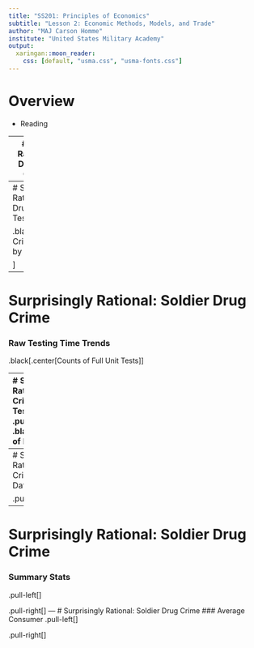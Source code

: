 ```yaml
---
title: "SS201: Principles of Economics"
subtitle: "Lesson 2: Economic Methods, Models, and Trade"
author: "MAJ Carson Homme"
institute: "United States Military Academy"
output:
  xaringan::moon_reader:
    css: [default, "usma.css", "usma-fonts.css"]
---
```

# Overview

- Reading


---
# Surprisingly Rational: Soldier Drug Crime
### Crime Trends


---
# Surprisingly Rational: Soldier Drug Crime
### Testing Data

.black[.center[Drug Crime NOT Caught by Testing]]

]
---
# Surprisingly Rational: Soldier Drug Crime
### Raw Testing Time Trends

.black[.center[Counts of Full Unit Tests]]

---
# Surprisingly Rational: Soldier Drug Crime
### Raw Testing Time Trends
.pull-left[
.black[.center[Counts of Random Tests]]]

.pull-right[
.black[.center[Counts of Drug Crimes]]
]
---
# Surprisingly Rational: Soldier Drug Crime
### Testing Data
.pull-left[
]

.pull-right[
]
---
# Surprisingly Rational: Soldier Drug Crime
### Summary Stats
.pull-left[
]

.pull-right[
]
---
# Surprisingly Rational: Soldier Drug Crime
### Average Consumer
.pull-left[
]

.pull-right[
]